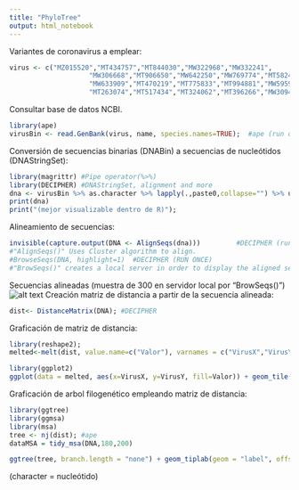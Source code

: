 ```yaml
---
title: "PhyloTree"
output: html_notebook
---
```


Variantes de coronavirus a emplear:
```r
virus <- c("MZ015520","MT434757","MT844030","MW322968","MW332241",
                    "MW306668","MT906650","MW642250","MW769774","MT582499",
                    "MW633909","MT470219","MT775833","MT994881","MW595909",
                    "MT263074","MT517434","MT324062","MT396266","MW309429")
```

Consultar base de datos NCBI.
```r
library(ape)
virusBin <- read.GenBank(virus, name, species.names=TRUE);  #ape (run once)

```

Conversión de secuencias binarias (DNABin) a secuencias de nucleótidos (DNAStringSet):
```r
library(magrittr) #Pipe operator(%>%)
library(DECIPHER) #DNAStringSet, alignment and more
dna <- virusBin %>% as.character %>% lapply(.,paste0,collapse="") %>% unlist %>% DNAStringSet   #from DNAbin to DNAStringSet
print(dna)
print("(mejor visualizable dentro de R)");
```

Alineamiento de secuencias:
```r
invisible(capture.output(DNA <- AlignSeqs(dna)))         #DECIPHER (run once)
#"AlignSeqs()" Uses Cluster algorithm to align.
#BrowseSeqs(DNA, highlight=1)  #DECIPHER (RUN ONCE)
#"BrowSeqs()" creates a local server in order to display the aligned sequence 
```

Secuencias alineadas (muestra de 300 en servidor local por "BrowSeqs()")
![alt text](https://raw.githubusercontent.com/LuisAGuzmanI/BT1013.525_2021_Team3/master/PhyloTree/DisplayAlignment.png)
Creación matriz de distancia a partir de la secuencia alineada:
```r
dist<- DistanceMatrix(DNA); #DECIPHER
```


Graficación de matriz de distancia:
```r
library(reshape2);
melted<-melt(dist, value.name=c("Valor"), varnames = c("VirusX","VirusY"));   #reshape2. (melt: from dist matrix to dataframe)

library(ggplot2)
ggplot(data = melted, aes(x=VirusX, y=VirusY, fill=Valor)) + geom_tile();
```



Graficación de arbol filogenético empleando matriz de distancia:
```r
library(ggtree)
library(ggmsa)
library(msa)
tree <- nj(dist); #ape
dataMSA = tidy_msa(DNA,180,200)
```



```r
ggtree(tree, branch.length = "none") + geom_tiplab(geom = "label", offset = 2, hjust=1) + geom_facet(geom=geom_msa,data=dataMSA,panel='Sequences (180-200)',font=NULL,color="Chemistry_NT",mapping = aes(x = position, y = ~name, fill = character)) + xlim_tree(1)
```
(character = nucleótido)